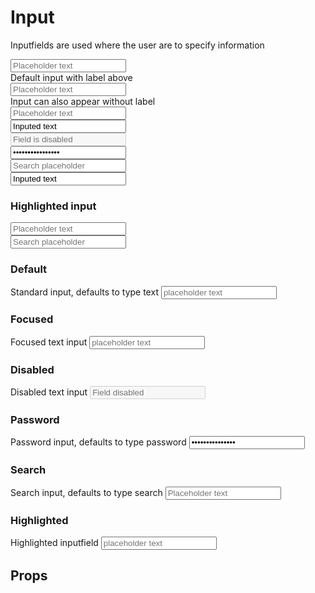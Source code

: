 
<Meta title="Core/Input" component={Input}/>

<ThemeProvider theme={theme}>

# Input
Inputfields are used where the user are to specify information

<div style={{marginTop: '60px'}}></div>

<div style={{display: 'flex', flexDirection: 'row', flexWrap: 'wrap'}}>
    <div style={{marginRight: '30px'}}>
        <Input type="text" label="Label" placeholder="Placeholder text"></Input>
        <br />Default input with label above
    </div>
    <div style={{marginTop: '25px'}}>
        <Input type="text" placeholder="Placeholder text"></Input>
        <br />Input can also appear without label
    </div>
</div>

<div style={{marginTop: '60px'}}></div>

<div style={{display: 'flex', flexDirection: 'row', flexWrap: 'wrap'}}>
    <div style={{marginRight: '30px', marginTop: '10px'}}>
        <Input type="text" label="Inputfield with focus" placeholder="Placeholder text" focus></Input>
    </div>
    <div style={{marginRight: '30px', marginTop: '10px'}}>
        <Input type="text" label="Inputed text" value="Inputed text"></Input>
    </div>
    <div style={{marginTop: '10px'}}>
        <Input type="text" placeholder="Field is disabled" label="Inputfield deactivated" disabled></Input>
    </div>
</div>

<div style={{marginTop: '60px'}}></div>

<div style={{display: 'flex'}}>
    <Input type="password" label="Inputfield - password" placeholder="Password field" value="Hemmelig passord"></Input>
</div>

<div style={{marginTop: '60px'}}></div>

<div style={{display: 'flex', flexDirection: 'row', flexWrap: 'wrap'}}>
    <div style={{marginRight: '30px'}}>
        <Input type="search" label="Search" placeholder="Search placeholder"></Input>
    </div>
    <div>
        <Input type="search" label="Search in focus" placeholder="Search placeholder" value="Inputed text" focus></Input>
    </div>
</div>

<div style={{marginTop: '60px'}}></div>

### Highlighted input

<div style={{marginTop: '30px'}}></div>

<div style={{display: 'flex', flexDirection: 'row', flexWrap: 'wrap'}}>
    <div style={{marginRight: '30px'}}>
        <Input type="text" placeholder="Placeholder text" focus highlight></Input>
    </div>
    <div>
        <Input type="search" placeholder="Search placeholder" focus highlight></Input>
    </div>
</div>

<div style={{marginTop: '60px'}}></div>

</ThemeProvider>


### Default
Standard input, defaults to type text
<Preview>
    <Story name="Default">
        <Input type="text" label="Label" placeholder="placeholder text"></Input>
    </Story>
</Preview>


### Focused
Focused text input
<Preview>
    <Story name="Focused">
        <Input type="text" label="Focused" placeholder="placeholder text" focus></Input>
    </Story>
</Preview>

### Disabled
Disabled text input
<Preview>
    <Story name="Disabled">
        <Input type="text" label="Disabled" placeholder="Field disabled" disabled></Input>
    </Story>
</Preview>

### Password
Password input, defaults to type password
<Preview>
    <Story name="Passsword">
        <Input type="password" label="Inputfield - password" placeholder="Password field" value="Secret password"></Input>
    </Story>
</Preview>

### Search
Search input, defaults to type search
<Preview>
    <Story name="Search">
        <Input type="search" label="Search" placeholder="Placeholder text"></Input>
    </Story>
</Preview>

### Highlighted
Highlighted inputfield
<Preview>
    <Story name="Highlighted">
        <Input type="text" placeholder="placeholder text" focus highlight></Input>
    </Story>
</Preview>

## Props
<Props of={Input} />
